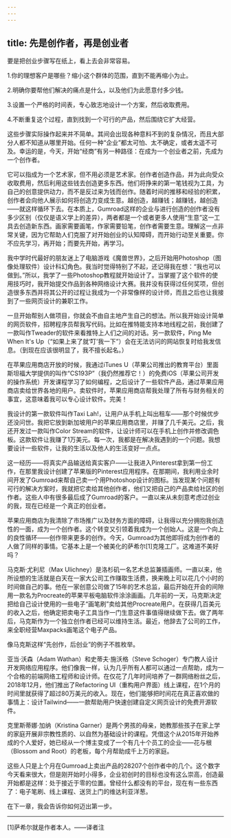```yaml
---
---
---
```

title: 先是创作者，再是创业者
---




要是把创业步骤写在纸上，看上去会非常容易。

1.你的理想客户是哪些？缩小这个群体的范围，直到不能再缩小为止。

2.明确你要帮他们解决的痛点是什么，以及他们为此愿意付多少钱。

3.设置一个严格的时间表，专心致志地设计一个方案，然后收取费用。

4.不断重复这个过程，直到找到一个可行的产品，然后围绕它扩大经营。

这些步骤实际操作起来并不简单。其间会出现各种意料不到的复杂情况，而且大部分人都不知道从哪里开始。任何一种“企业”都太可怕、太不确定，或者太遥不可及。幸运的是，今天，开始“经商”有另一种路径：在成为一个创业者之前，先成为一个创作者。

它可以指成为一个艺术家，但不用必须是艺术家。创作者创造作品，并为此向受众收取费用，然后利用这些钱去创造更多东西。他们将挣来的第一笔钱视为工具，为自己的创意提供动力，而不是反过来为钱而创作。随着时间的推移和经验的积累，创作者会向他人展示如何将创造力变成生意。越创造，越赚钱；越赚钱，越创造——就这样循环下去。在本质上，Gumroad这样的企业与进行创造的创作者没有多少区别（仅仅是语义学上的差异），两者都是一个或者更多人使用“生意”这一工具去创造新东西。画家需要画笔，作家需要铅笔，创作者需要生意。理解这一点非常关键，因为它帮助人们克服了对开始创业的认知障碍，而开始行动至关重要。你不应先学习，再开始；而要先开始，再学习。

我中学时代最好的朋友迷上了电脑游戏《魔兽世界》，之后开始用Photoshop（图像处理软件）设计科幻角色。我当时觉得特别了不起，还记得我在想：“我也可以做到。”所以，我学了一些Photoshop教程就开始设计了。当掌握了这个软件的使用技巧时，我开始提交作品到各种网络设计大赛。我并没有获得过任何奖项，但创造很多东西并将其公开的过程让我成为一个非常像样的设计师，而且之后也让我接到了一些网页设计的兼职工作。

一旦开始帮别人做项目，你就会不由自主地产生自己的想法。所以我开始设计简单的网页软件，招聘程序员帮我写代码。比如在推特能支持本地线程之前，我创建了一款叫作Tweader的软件来看推特上人们之间的对话。另一款软件，Ping Me When It's Up（“如果上来了就‘叮’我一下”）会在无法访问的网站恢复时给我发信息。（到现在应该很明显了，我不擅长起名。）

在苹果应用商店开放的时候，我通过iTunes U（苹果公司推出的教育平台）里面斯坦福大学提供的叫作“CS193P”（我仍然推荐它！）的免费iOS（苹果公司开发的操作系统）开发课程学习了如何编程，之后设计了一些软件产品，通过苹果应用商店卖给世界各地的用户。卖软件时，苹果应用商店帮我处理了所有与财务相关的事宜，这意味着我可以专心设计软件。完美！

我设计的第一款软件叫作Taxi Lah!，让用户从手机上叫出租车——那个时候优步还没问世。我把它放到新加坡用户的苹果应用商店里，并赚了几千美元。之后，我还开发过一款叫作Color Stream的软件，让设计师可以在手机上创作并修改调色板。这款软件让我赚了1万美元。每一次，我都是在解决我遇到的一个问题。我想要设计一些软件，让我的生活以及他人的生活变好一点点。

这一经历——将真实产品输送给真实客户——让我进入Pinterest拿到第一份工作，在那里我设计创建了苹果版的Pinterest应用程序。在那期间，我利用业余时间开发了Gumroad来帮自己卖一个用Photoshop设计的图标。当发现某个问题有可行的解决方案时，我就把它卖给其他创作者，他们又把自己的产品卖给社区的创作者。这些人中有很多最后成了Gumroad的客户。一直以来从未刻意考虑过创业的我，现在已经是一个真正的创业者。

苹果应用商店为我清除了市场推广以及财务方面的障碍，让我得以充分拥抱我创造性的一面，成为一个创作者。这个转变又引领着我成为一个创始人。这是一个向上的良性循环——创作带来更多的创作。今天，Gumroad为其他即将成为创作者的人做了同样的事情。它基本上是一个被美化的萨希尔[1]克隆工厂。这难道不美好吗？

马克斯·尤利尼（Max Ulichney）是洛杉矶一名艺术总监兼插画师。一直以来，他所设想的生活就是白天在一家大公司工作赚取生活费，换来晚上可以花几个小时的时间做自己的事。他在一家创意公司做了15年的艺术总监，最后开始在开会的间隙用一款名为Procreate的苹果平板电脑软件涂涂画画。几年前的一天，马克斯决定把给自己设计使用的一些电子“画笔刷”卖给其他Procreate用户。在获得几百美元的收入之后，他确定把卖电子工具当作一门生意这件事值得继续做下去。做了两年后，马克斯作为一个独立创作者已经可以维持生活。最近，他辞去了公司的工作，来全职经营Maxpacks画笔这个电子产品。

像马克斯这样“先创作，后创业”的例子不胜枚举。

亚当·沃森（Adam Wathan）和史蒂夫·施沃格（Steve Schoger）专门教人设计开发网络应用程序。他们像我一样，认为几乎所有人都可以通过一点帮助，成为一个合格的前端网络工程师和设计师。在仅花了几年时间培养了一群网络粉丝之后，2018年12月，他们推出了Refactoring UI（重构用户界面）线上课程，在1个月的时间里就获得了超过80万美元的收入。现在，他们能够把时间花在真正喜欢做的事情上：设计Tailwind——一款帮助用户快速创建自定义网页设计的免费开源软件。

克里斯蒂娜·加纳（Kristina Garner）是两个男孩的母亲，她教那些孩子在家上学的家庭开展非宗教性质的、以自然为基础设计的课程。凭借这个从2015年开始养成的个人爱好，她已经从一个博主变成了一个有几十个员工的企业——花与根（Blossom and Root）的老板，每个月帮助成千上万的家庭。

这些人只是上个月在Gumroad上卖出产品的28207个创作者中的几个。这个数字今天看来很大，但是刚开始时小得多，企业初创时的目标也没有这么崇高，创造最开始都是这样：处于接近于零的位置。曾经什么都没有的平台，现在有一些东西了：电子笔刷、线上课程、送货上门的维达利亚洋葱。

在下一章，我会告诉你如何迈出第一步。



* * *



[1]萨希尔就是作者本人。——译者注